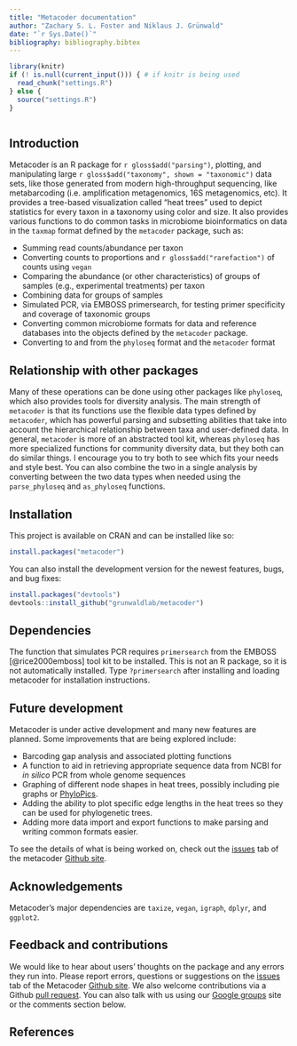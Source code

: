 ```yaml
---
title: "Metacoder documentation"
author: "Zachary S. L. Foster and Niklaus J. Grünwald"
date: "`r Sys.Date()`"
bibliography: bibliography.bibtex
---
```


```r
library(knitr)
if (! is.null(current_input())) { # if knitr is being used
  read_chunk("settings.R")
} else {
  source("settings.R")
}
```

```r
```

## Introduction

Metacoder is an R package for `r gloss$add("parsing")`, plotting, and manipulating large `r gloss$add("taxonomy", shown = "taxonomic")` data sets, like those generated from modern high-throughput sequencing, like metabarcoding (i.e. amplification metagenomics, 16S metagenomics, etc).
It provides a tree-based visualization called "heat trees" used to depict statistics for every taxon in a taxonomy using color and size.
It also provides various functions to do common tasks in microbiome bioinformatics on data in the `taxmap` format defined by the `metacoder` package, such as:

* Summing read counts/abundance per taxon
* Converting counts to proportions and `r gloss$add("rarefaction")` of counts using `vegan`
* Comparing the abundance (or other characteristics) of groups of samples (e.g., experimental treatments) per taxon
* Combining data for groups of samples
* Simulated PCR, via EMBOSS primersearch, for testing primer specificity and coverage of taxonomic groups
* Converting common microbiome formats for data and reference databases into the objects defined by the `metacoder` package.
* Converting to and from the `phyloseq` format and the `metacoder` format

## Relationship with other packages

Many of these operations can be done using other packages like `phyloseq`, which also provides tools for diversity analysis.
The main strength of `metacoder` is that its functions use the flexible data types defined by `metacoder`, which has powerful parsing and subsetting abilities that take into account the hierarchical relationship between taxa and user-defined data.
In general, `metacoder` is more of an abstracted tool kit, whereas `phyloseq` has more specialized functions for community diversity data, but they both can do similar things.
I encourage you to try both to see which fits your needs and style best.
You can also combine the two in a single analysis by converting between the two data types when needed using the `parse_phyloseq` and `as_phyloseq` functions.

## Installation

This project is available on CRAN and can be installed like so:

```r
install.packages("metacoder")
```

You can also install the development version for the newest features, bugs, and bug fixes:

```r
install.packages("devtools")
devtools::install_github("grunwaldlab/metacoder")
```

## Dependencies

The function that simulates PCR requires `primersearch` from the EMBOSS [@rice2000emboss] tool kit to be installed. 
This is not an R package, so it is not automatically installed.
Type `?primersearch` after installing and loading metacoder for installation instructions.


## Future development

Metacoder is under active development and many new features are planned.
Some improvements that are being explored include:

* Barcoding gap analysis and associated plotting functions
* A function to aid in retrieving appropriate sequence data from NCBI for *in silico* PCR from whole genome sequences
* Graphing of different node shapes in heat trees, possibly including pie graphs or [PhyloPics](http://phylopic.org/).
* Adding the ability to plot specific edge lengths in the heat trees so they can be used for phylogenetic trees.
* Adding more data import and export functions to make parsing and writing common formats easier. 

To see the details of what is being worked on, check out the [issues](https://github.com/grunwaldlab/metacoder/issues) tab of the metacoder [Github site](https://github.com/grunwaldlab).


## Acknowledgements

Metacoder's major dependencies are `taxize`, `vegan`, `igraph`, `dplyr`, and `ggplot2`.


## Feedback and contributions

We would like to hear about users' thoughts on the package and any errors they run into.
Please report errors, questions or suggestions on the [issues](https://github.com/grunwaldlab/metacoder/issues) tab of the Metacoder [Github site](https://github.com/grunwaldlab).
We also welcome contributions via a Github [pull request](https://help.github.com/articles/using-pull-requests/).
You can also talk with us using our [Google groups](https://groups.google.com/forum/#!forum/metacoder-discussions) site or the comments section below. 


## References